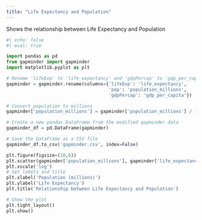 ```yaml
---
title: "Life Expectancy and Population"
---
```


Shows the relationship between Life Expectancy and Population

```python
#| echo: false
#| eval: true

import pandas as pd
from gapminder import gapminder
import matplotlib.pyplot as plt

# Rename 'lifeExp' to 'life_expectancy' and 'gdpPercap' to 'gdp_per_capita'
gapminder = gapminder.rename(columns={'lifeExp': 'life_expectancy',
                                      'pop': 'population_millions', 
                                      'gdpPercap': 'gdp_per_capita'})

# Convert population to millions
gapminder['population_millions'] = gapminder['population_millions'] / 1_000_000

# Create a new pandas DataFrame from the modified gapminder data
gapminder_df = pd.DataFrame(gapminder)

# Save the DataFrame as a CSV file
gapminder_df.to_csv('gapminder.csv', index=False)

plt.figure(figsize=(10,6))
plt.scatter(gapminder['population_millions'], gapminder['life_expectancy'], alpha=0.7)
plt.xscale('log')
# Set labels and title
plt.xlabel('Population (millions)')
plt.ylabel('Life Expectancy')
plt.title('Relationship between Life Expectancy and Population')

# Show the plot
plt.tight_layout()
plt.show()
```
